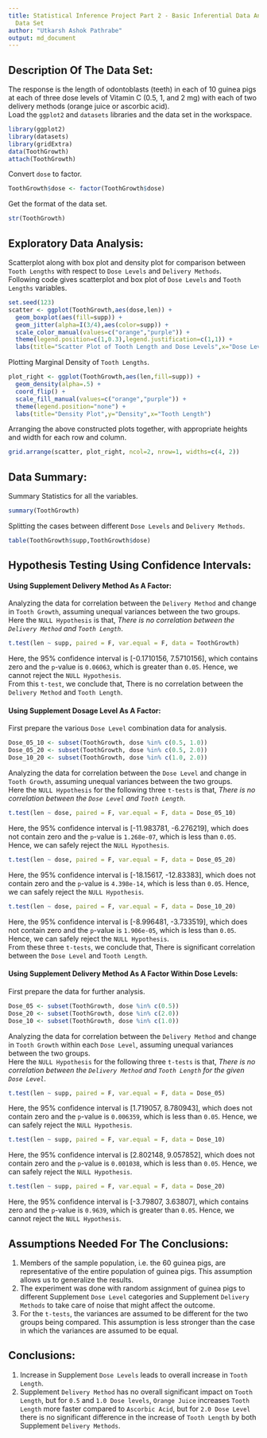 ```yaml
---
title: Statistical Inference Project Part 2 - Basic Inferential Data Analysis On ToothGrowth
  Data Set
author: "Utkarsh Ashok Pathrabe"
output: md_document
---
```


Description Of The Data Set:  
----------------------------  
The response is the length of odontoblasts (teeth) in each of 10 guinea pigs at each of three dose levels of Vitamin C (0.5, 1, and 2 mg) with each of two delivery methods (orange juice or ascorbic acid).  
Load the `ggplot2` and `datasets` libraries and the data set in the workspace.  
```r
library(ggplot2)
library(datasets)
library(gridExtra)
data(ToothGrowth)
attach(ToothGrowth)
```  
Convert `dose` to factor.  
```r
ToothGrowth$dose <- factor(ToothGrowth$dose)
```  
Get the format of the data set.  
```r
str(ToothGrowth)
```  

Exploratory Data Analysis:  
--------------------------  
Scatterplot along with box plot and density plot for comparison between `Tooth Lengths` with respect to `Dose Levels` and `Delivery Methods`.  
Following code gives scatterplot and box plot of `Dose Levels` and `Tooth Lengths` variables.  
```r
set.seed(123)
scatter <- ggplot(ToothGrowth,aes(dose,len)) + 
  geom_boxplot(aes(fill=supp)) + 
  geom_jitter(alpha=I(3/4),aes(color=supp)) + 
  scale_color_manual(values=c("orange","purple")) + 
  theme(legend.position=c(1,0.3),legend.justification=c(1,1)) + 
  labs(title="Scatter Plot of Tooth Length and Dose Levels",x="Dose Levels",y="Tooth Length")
```  
Plotting Marginal Density of `Tooth Lengths`.  
```r
plot_right <- ggplot(ToothGrowth,aes(len,fill=supp)) + 
  geom_density(alpha=.5) + 
  coord_flip() + 
  scale_fill_manual(values=c("orange","purple")) + 
  theme(legend.position="none") + 
  labs(title="Density Plot",y="Density",x="Tooth Length")
```  
Arranging the above constructed plots together, with appropriate heights and width for each row and column.  
```r
grid.arrange(scatter, plot_right, ncol=2, nrow=1, widths=c(4, 2))
```  

Data Summary:  
-------------  
Summary Statistics for all the variables.  
```r
summary(ToothGrowth)
```  
Splitting the cases between different `Dose Levels` and `Delivery Methods`.  
```r
table(ToothGrowth$supp,ToothGrowth$dose)
```  

Hypothesis Testing Using Confidence Intervals:  
----------------------------------------------  

#### Using Supplement Delivery Method As A Factor:  
Analyzing the data for correlation between the `Delivery Method` and change in `Tooth Growth`, assuming unequal variances between the two groups.  
Here the `NULL Hypothesis` is that, <i>There is no correlation between the `Delivery Method` and `Tooth Length`</i>.  
```r
t.test(len ~ supp, paired = F, var.equal = F, data = ToothGrowth)
```  
Here, the 95% confidence interval is [-0.1710156, 7.5710156], which contains zero and the `p`-value is `0.06063`, which is greater than `0.05`. Hence, we cannot reject the `NULL Hypothesis`.  
From this `t-test`, we conclude that, There is no correlation between the `Delivery Method` and `Tooth Length`.

#### Using Supplement Dosage Level As A Factor:  
First prepare the various `Dose Level` combination data for analysis.  
```r
Dose_05_10 <- subset(ToothGrowth, dose %in% c(0.5, 1.0))
Dose_05_20 <- subset(ToothGrowth, dose %in% c(0.5, 2.0))
Dose_10_20 <- subset(ToothGrowth, dose %in% c(1.0, 2.0))
```  
Analyzing the data for correlation between the `Dose Level` and change in `Tooth Growth`, assuming unequal variances between the two groups.  
Here the `NULL Hypothesis` for the following three `t-tests` is that, <i>There is no correlation between the `Dose Level` and `Tooth Length`</i>.  
```r
t.test(len ~ dose, paired = F, var.equal = F, data = Dose_05_10)
```  
Here, the 95% confidence interval is [-11.983781, -6.276219], which does not contain zero and the `p`-value is `1.268e-07`, which is less than `0.05`. Hence, we can safely reject the `NULL Hypothesis`.  
```r
t.test(len ~ dose, paired = F, var.equal = F, data = Dose_05_20)
```  
Here, the 95% confidence interval is [-18.15617, -12.83383], which does not contain zero and the `p`-value is `4.398e-14`, which is less than `0.05`. Hence, we can safely reject the `NULL Hypothesis`.  
```r
t.test(len ~ dose, paired = F, var.equal = F, data = Dose_10_20)
```  
Here, the 95% confidence interval is [-8.996481, -3.733519], which does not contain zero and the `p`-value is `1.906e-05`, which is less than `0.05`. Hence, we can safely reject the `NULL Hypothesis`.  
From these three `t-tests`, we conclude that, There is significant correlation between the `Dose Level` and `Tooth Length`.  

#### Using Supplement Delivery Method As A Factor Within Dose Levels:  
First prepare the data for further analysis.  
```r
Dose_05 <- subset(ToothGrowth, dose %in% c(0.5))
Dose_20 <- subset(ToothGrowth, dose %in% c(2.0))
Dose_10 <- subset(ToothGrowth, dose %in% c(1.0))
```  
Analyzing the data for correlation between the `Delivery Method` and change in `Tooth Growth` within each `Dose Level`, assuming unequal variances between the two groups.  
Here the `NULL Hypothesis` for the following three `t-tests` is that, <i>There is no correlation between the `Delivery Method` and `Tooth Length` for the given `Dose Level`</i>.  
```r
t.test(len ~ supp, paired = F, var.equal = F, data = Dose_05)
```  
Here, the 95% confidence interval is [1.719057, 8.780943], which does not contain zero and the `p`-value is `0.006359`, which is less than `0.05`. Hence, we can safely reject the `NULL Hypothesis`.  
```r
t.test(len ~ supp, paired = F, var.equal = F, data = Dose_10)
```  
Here, the 95% confidence interval is [2.802148, 9.057852], which does not contain zero and the `p`-value is `0.001038`, which is less than `0.05`. Hence, we can safely reject the `NULL Hypothesis`.  
```r
t.test(len ~ supp, paired = F, var.equal = F, data = Dose_20)
```  
Here, the 95% confidence interval is [-3.79807,  3.63807], which contains zero and the `p`-value is `0.9639`, which is greater than `0.05`. Hence, we cannot reject the `NULL Hypothesis`.  

Assumptions Needed For The Conclusions:  
---------------------------------------  
1. Members of the sample population, i.e. the 60 guinea pigs, are representative of the entire population of guinea pigs. This assumption allows us to generalize the results.  
2. The experiment was done with random assignment of guinea pigs to different Supplement `Dose Level` categories and Supplement `Delivery Methods` to take care of noise that might affect the outcome.  
3. For the `t-tests`, the variances are assumed to be different for the two groups being compared. This assumption is less stronger than the case in which the variances are assumed to be equal.  

Conclusions:  
------------  
1. Increase in Supplement `Dose Levels` leads to overall increase in `Tooth Length`.  
2. Supplement `Delivery Method` has no overall significant impact on `Tooth Length`, but for `0.5` and `1.0 Dose levels`, `Orange Juice` increases `Tooth Length` more faster compared to `Ascorbic Acid`, but for `2.0 Dose Level` there is no significant difference in the increase of `Tooth Length` by both Supplement `Delivery Methods`.  
